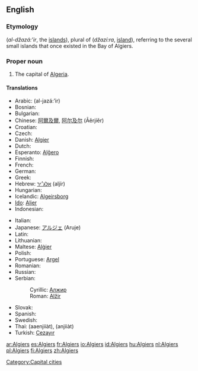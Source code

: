 {{wikipedia}}
==English==

===Etymology===
{{etyl|ar}} {{Arab|[[الجزائر]]}} (''al-džazá:’ir'', the [[islands]]), plural of {{Arab|[[جزيرة]]}} (''džazí:ra'', [[island]]), referring to the several small islands that once existed in the Bay of Algiers.

===Proper noun===
{{en-proper noun}}

# The capital of [[Algeria]].

====Translations====
{{trans-top|the capital of Algeria}}
* Arabic: {{Arab|[[الجزائر]]}} (al-jazá:’ir) {{p}}
* Bosnian: {{t-|bs|Alžir|m}}
* Bulgarian: {{t-|bg|Алжир|m|tr=Alžír|sc=Cyrl}}
* Chinese: [[阿爾及爾]], [[阿尔及尔]] (Āěrjíěr)
* Croatian: {{t-|hr|Alžir}}
* Czech: {{t-|cs|Alžír|m}}
* Danish: [[Algier]]
* Dutch: {{t+|nl|Algiers}}
* Esperanto: [[Alĝero]]
* Finnish: {{t+|fi|Alger}}
* French: {{t+|fr|Alger}}
* German: {{t+|de|Algier}}
* Greek: {{t-|el|Αλγέρι|n|tr=alʝéri|sc=Grek}}
* Hebrew: [[אלג׳יר]] (aljír)
* Hungarian: {{t+|hu|Algír}}
* Icelandic: [[Algeirsborg]]
* [[Ido]]: [[Aljer]]
* Indonesian: {{t+|id|Algiers|xs=Indonesian}}
{{trans-mid}}
* Italian: {{t-|it|Algeri}}
* Japanese: [[アルジェ]] (Aruje)
* Latin: {{t-|la|Algeria|f}}
* Lithuanian: {{t+|lt|Alžyras|xs=Lithuanian}}
* Maltese: [[Alġier]]
* Polish: {{t+|pl|Algier|m}}
* Portuguese: [[Argel]] {{m}}
* Romanian: {{t+|ro|Alger}}
* Russian: {{t+|ru|Алжир|m|tr=Alžír|sc=Cyrl}}
* Serbian:
*: Cyrillic: [[Алжир]] {{m}}
*: Roman: [[Alžir#Serbian|Alžir]] {{m}}
* Slovak: {{t-|sk|Alžír|m}}
* Spanish: {{t+|es|Argel|m}}
* Swedish: {{t-|sv|Alger}}
* Thai: {{Thai|[[แอลเจียร์ส]]}} (aaenjiiàt), {{Thai|[[อัลเจียร์ส]]}} (anjiiàt)
* Turkish: [[Cezayır]]
{{trans-bottom}}

[[Category:Capital cities]]

[[ar:Algiers]]
[[es:Algiers]]
[[fr:Algiers]]
[[io:Algiers]]
[[id:Algiers]]
[[hu:Algiers]]
[[nl:Algiers]]
[[pl:Algiers]]
[[fi:Algiers]]
[[zh:Algiers]]